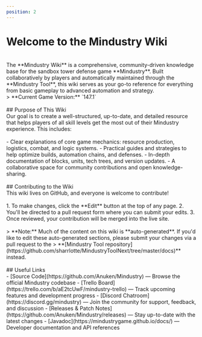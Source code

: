 ```yaml
---
position: 2
---
```


# Welcome to the Mindustry Wiki
<br />
The **Mindustry Wiki** is a comprehensive, community-driven knowledge base for the sandbox tower defense game **Mindustry**. Built collaboratively by players and automatically maintained through the **Mindustry Tool**, this wiki serves as your go-to reference for everything from basic gameplay to advanced automation and strategy.  
<br />
> **Current Game Version:** `147.1`
<br />
<br />
## Purpose of This Wiki
<br />
Our goal is to create a well-structured, up-to-date, and detailed resource that helps players of all skill levels get the most out of their Mindustry experience. This includes:  
<br />
<br />
- Clear explanations of core game mechanics: resource production, logistics, combat, and logic systems.  
- Practical guides and strategies to help optimize builds, automation chains, and defenses.  
- In-depth documentation of blocks, units, tech trees, and version updates.  
- A collaborative space for community contributions and open knowledge-sharing.  
<br />
<br />
## Contributing to the Wiki
<br />
This wiki lives on GitHub, and everyone is welcome to contribute!  
<br />
<br />
1. To make changes, click the **Edit** button at the top of any page.  
2. You'll be directed to a pull request form where you can submit your edits.  
3. Once reviewed, your contribution will be merged into the live site.  
<br />
<br />
> **Note:** Much of the content on this wiki is **auto-generated**. If you'd like to edit these auto-generated sections, please submit your changes via a pull request to the  
> **[Mindustry Tool repository](https://github.com/sharrlotte/MindustryToolNext/tree/master/docs)** instead.  
<br />
<br />
## Useful Links
<br />
- [Source Code](https://github.com/Anuken/Mindustry) — Browse the official Mindustry codebase  
- [Trello Board](https://trello.com/b/aE2tcUwF/mindustry-trello) — Track upcoming features and development progress  
- [Discord Chatroom](https://discord.gg/mindustry) — Join the community for support, feedback, and discussion  
- [Releases & Patch Notes](https://github.com/Anuken/Mindustry/releases) — Stay up-to-date with the latest changes  
- [Javadoc](https://mindustrygame.github.io/docs/) — Developer documentation and API references 
